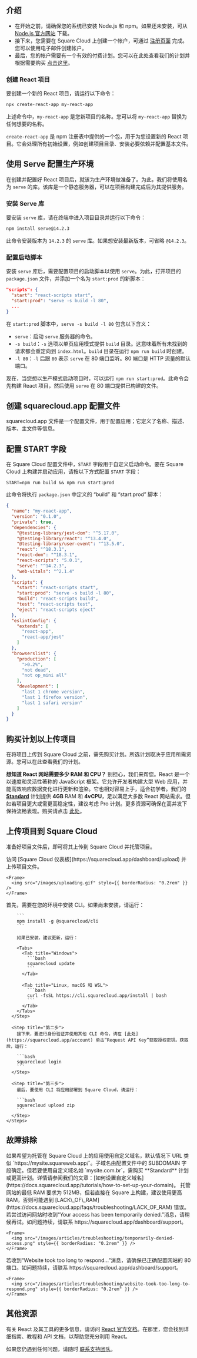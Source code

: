 ## 介绍

* 在开始之前，请确保您的系统已安装 Node.js 和 npm。如果还未安装，可从 [Node.js 官方网站](https://nodejs.org/) 下载。
* 接下来，您需要在 Square Cloud 上创建一个帐户，可通过 [注册页面](https://squarecloud.app/signup) 完成。您可以使用电子邮件创建帐户。
* 最后，您的帐户需要有一个有效的付费计划。您可以在此处查看我们的计划并根据需要购买 [点击这里](https://squarecloud.app/plans)。

### 创建 React 项目

要创建一个新的 React 项目，请运行以下命令：

```bash
npx create-react-app my-react-app
```

上述命令中，`my-react-app` 是您新项目的名称。您可以将 `my-react-app` 替换为任何想要的名称。

`create-react-app` 是 npm 注册表中提供的一个包，用于为您设置新的 React 项目。它会处理所有初始设置，例如创建项目目录、安装必要依赖并配置基本文件。

## 使用 Serve 配置生产环境

在创建并配置好 React 项目后，就该为生产环境做准备了。为此，我们将使用名为 `serve` 的库。该库是一个静态服务器，可以在项目构建完成后为其提供服务。

### 安装 Serve 库

要安装 `serve` 库，请在终端中进入项目目录并运行以下命令：

```bash
npm install serve@14.2.3
```

此命令安装版本为 `14.2.3` 的 `serve` 库。如果想安装最新版本，可省略 `@14.2.3`。

### 配置启动脚本

安装 `serve` 库后，需要配置项目的启动脚本以使用 `serve`。为此，打开项目的 `package.json` 文件，并添加一个名为 `start:prod` 的新脚本：

```json
"scripts": {
  "start": "react-scripts start",
  "start:prod": "serve -s build -l 80",
  ...
}
```

在 `start:prod` 脚本中，`serve -s build -l 80` 包含以下含义：

* `serve`：启动 `serve` 服务器的命令。
* `-s build`：`-s` 选项以单页应用模式提供 `build` 目录。这意味着所有未找到的请求都会重定向到 `index.html`。`build` 目录在运行 `npm run build` 时创建。
* `-l 80`：`-l` 后跟 `80` 表示 `serve` 在 80 端口监听。80 端口是 HTTP 流量的默认端口。

现在，当您想以生产模式启动项目时，可以运行 `npm run start:prod`。此命令会先构建 React 项目，然后使用 `serve` 在 80 端口提供已构建的文件。

## 创建 squarecloud.app 配置文件

<Card title="Learn about: how to make the configuration file for Square Cloud." icon="link" href="https://docs.squarecloud.app/getting-started/config-file">
  squarecloud.app 文件是一个配置文件，用于配置应用；它定义了名称、描述、版本、主文件等信息。
</Card>

## 配置 START 字段

在 Square Cloud 配置文件中，`START` 字段用于自定义启动命令。要在 Square Cloud 上构建并启动应用，请按以下方式配置 `START` 字段：

```app squarecloud.app
START=npm run build && npm run start:prod
```

此命令将执行 `package.json` 中定义的 “build” 和 “start:prod” 脚本：

```json package.json
{
  "name": "my-react-app",
  "version": "0.1.0",
  "private": true,
  "dependencies": {
    "@testing-library/jest-dom": "^5.17.0",
    "@testing-library/react": "^13.4.0",
    "@testing-library/user-event": "^13.5.0",
    "react": "^18.3.1",
    "react-dom": "^18.3.1",
    "react-scripts": "5.0.1",
    "serve": "^14.2.3",
    "web-vitals": "^2.1.4"
  },
  "scripts": {
    "start": "react-scripts start",
    "start:prod": "serve -s build -l 80",
    "build": "react-scripts build",
    "test": "react-scripts test",
    "eject": "react-scripts eject"
  },
  "eslintConfig": {
    "extends": [
      "react-app",
      "react-app/jest"
    ]
  },
  "browserslist": {
    "production": [
      ">0.2%",
      "not dead",
      "not op_mini all"
    ],
    "development": [
      "last 1 chrome version",
      "last 1 firefox version",
      "last 1 safari version"
    ]
  }
}
```

## 购买计划以上传项目

在将项目上传到 Square Cloud 之前，需先购买计划。所选计划取决于应用所需资源。您可以在此查看我们的计划。

<Note>**想知道 React 网站需要多少 RAM 和 CPU？** 别担心，我们来帮您。React 是一个以速度和灵活性著称的 JavaScript 框架。它允许开发者构建大型 Web 应用，并能高效响应数据变化进行更新和渲染。它也相对容易上手，适合初学者。我们的 **[Standard](https://squarecloud.app/pay/standard)** 计划提供 **4GB** RAM 和 **4vCPU**，足以满足大多数 React 网站需求。但如若项目更大或需更高稳定性，建议考虑 Pro 计划。更多资源可确保在高并发下保持流畅表现。购买请点击 [此处](https://squarecloud.app/pay/pro)。</Note>

## 上传项目到 Square Cloud

准备好项目文件后，即可将其上传到 Square Cloud 并托管项目。

<Tabs>
  <Tab title="仪表板上传">
    访问 [Square Cloud 仪表板](https://squarecloud.app/dashboard/upload) 并上传项目文件。

    <Frame>
      <img src="/images/uploading.gif" style={{ borderRadius: "0.2rem" }} />
    </Frame>
  </Tab>

  <Tab title="CLI 上传">
    <Steps>
      <Step title="第一步">
        首先，需要在您的环境中安装 CLI。如果尚未安装，请运行：

        ```
        npm install -g @squarecloud/cli
        ```

        如果已安装，建议更新，运行：

        <Tabs>
          <Tab title="Windows">
            ```bash
            squarecloud update
            ```
          </Tab>

          <Tab title="Linux, macOS 和 WSL">
            ```bash
            curl -fsSL https://cli.squarecloud.app/install | bash
            ```
          </Tab>
        </Tabs>
      </Step>

      <Step title="第二步">
        接下来，要进行身份验证并使用其他 CLI 命令，请在 [此处](https://squarecloud.app/account) 单击“Request API Key”获取授权密钥。获取后，运行：

        ```bash
        squarecloud login
        ```
      </Step>

      <Step title="第三步">
        最后，要使用 CLI 将应用部署到 Square Cloud，请运行：

        ```bash
        squarecloud upload zip
        ```
      </Step>
    </Steps>
  </Tab>
</Tabs>

## 故障排除

<AccordionGroup>
  <Accordion title="自定义域名" icon="globe" iconType="solid">
    如果希望为托管在 Square Cloud 上的应用使用自定义域名，默认情况下 URL 类似 `https://mysite.squareweb.app/`。子域名由配置文件中的 SUBDOMAIN 字段确定。但若要使用自定义域名如 `mysite.com.br`，需购买 **Standard** 计划或更高计划。详情请参阅我们的文章：[如何设置自定义域名](https://docs.squarecloud.app/tutorials/how-to-set-up-your-domain)。
  </Accordion>

  <Accordion title="最低 RAM 要求" icon="memory" iconType="solid">
    托管网站的最低 RAM 要求为 512MB，但若直接在 Square 上构建，建议使用更高 RAM，否则可能遇到 [LACK\_OF\_RAM](https://docs.squarecloud.app/faqs/troubleshooting/LACK_OF_RAM) 错误。
  </Accordion>

  <Accordion title="临时访问被拒" icon="ban" iconType="solid">
    若尝试访问网站时收到“Your access has been temporarily denied.”消息，请稍候再试。如问题持续，请联系 https://squarecloud.app/dashboard/support。

    <Frame>
      <img src="/images/articles/troubleshooting/temporarily-denied-access.png" style={{ borderRadius: "0.2rem" }} />
    </Frame>
  </Accordion>

  <Accordion title="网站响应超时..." icon="clock" iconType="solid">
    若收到“Website took too long to respond...”消息，请确保已正确配置网站的 80 端口。如问题持续，请联系 https://squarecloud.app/dashboard/support。

    <Frame>
      <img src="/images/articles/troubleshooting/website-took-too-long-to-respond.png" style={{ borderRadius: "0.2rem" }} />
    </Frame>
  </Accordion>
</AccordionGroup>

## 其他资源

有关 React 及其工具的更多信息，请访问 [React 官方文档](https://reactjs.org/docs)。在那里，您会找到详细指南、教程和 API 文档，以帮助您充分利用 React。

如果您仍遇到任何问题，请随时 [联系支持团队](/company/support)。

